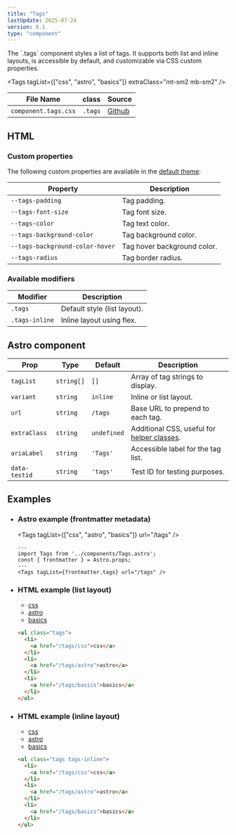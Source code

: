 ```yaml
---
title: "Tags"
lastUpdate: 2025-07-24
version: 0.1
type: "component"
---
```



<div class="prose">
  The `.tags` component styles a list of tags. It supports both list and inline
  layouts, is accessible by default, and customizable via CSS custom properties.
</div>

<Tags tagList={["css", "astro", "basics"]} extraClass="mt-sm2 mb-sm2" />

<div class="prose">

<div class="docs_oversizedTable">

| File Name            | class   | Source      |
| -------------------- | ------- | ----------- |
| `component.tags.css` | `.tags` | [Github][1] |

</div>

[1]: https://github.com/minimaldesign/mCSS/blob/main/src/styles/component.tags.css

</div>

## HTML

<section class="prose">

### Custom properties

The following custom properties are available in the [default theme](/docs/themes):

| Property                        | Description                 |
| ------------------------------- | --------------------------- |
| `--tags-padding`                | Tag padding.                |
| `--tags-font-size`              | Tag font size.              |
| `--tags-color`                  | Tag text color.             |
| `--tags-background-color`       | Tag background color.       |
| `--tags-background-color-hover` | Tag hover background color. |
| `--tags-radius`                 | Tag border radius.          |

</section>

### Available modifiers

<div class="docs_oversizedTable">

| Modifier       | Description                  |
| -------------- | ---------------------------- |
| `.tags`        | Default style (list layout). |
| `.tags-inline` | Inline layout using flex.    |

</div>

## Astro component

<div class="docs_oversizedTable prose">

| Prop          | Type       | Default     | Description                                                 |
| ------------- | ---------- | ----------- | ----------------------------------------------------------- |
| `tagList`     | `string[]` | `[]`        | Array of tag strings to display.                            |
| `variant`     | `string`   | `inline`    | Inline or list layout.                                      |
| `url`         | `string`   | `/tags`     | Base URL to prepend to each tag.                            |
| `extraClass`  | `string`   | `undefined` | Additional CSS, useful for [helper classes](/docs/helpers). |
| `ariaLabel`   | `string`   | `'Tags'`    | Accessible label for the tag list.                          |
| `data-testid` | `string`   | `'tags'`    | Test ID for testing purposes.                               |

</div>

## Examples

<ul class="docs_examples">
<li>

### Astro example (frontmatter metadata)

<Tags tagList={["css", "astro", "basics"]} url="/tags" />

```astro
---
import Tags from '../components/Tags.astro';
const { frontmatter } = Astro.props;
---
<Tags tagList={frontmatter.tags} url="/tags" />
```

</li>

<li>

### HTML example (list layout)

<ul class="tags">
  <li>
    <a href="/tags/css">css</a>
  </li>
  <li>
    <a href="/tags/astro">astro</a>
  </li>
  <li>
    <a href="/tags/basics">basics</a>
  </li>
</ul>

```html
<ul class="tags">
  <li>
    <a href="/tags/css">css</a>
  </li>
  <li>
    <a href="/tags/astro">astro</a>
  </li>
  <li>
    <a href="/tags/basics">basics</a>
  </li>
</ul>
```

</li>
<li>

### HTML example (inline layout)

<ul class="tags tags-inline">
  <li>
    <a href="/tags/css">css</a>
  </li>
  <li>
    <a href="/tags/astro">astro</a>
  </li>
  <li>
    <a href="/tags/basics">basics</a>
  </li>
</ul>

```html
<ul class="tags tags-inline">
  <li>
    <a href="/tags/css">css</a>
  </li>
  <li>
    <a href="/tags/astro">astro</a>
  </li>
  <li>
    <a href="/tags/basics">basics</a>
  </li>
</ul>
```

</li>
</ul>
